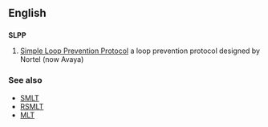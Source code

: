 ==English==

==={{initialism-old|en}}===
'''SLPP'''

# {{computing}} [[w:Nortel Simple Loop Prevention Protocol|Simple Loop Prevention Protocol]] a loop prevention protocol designed by Nortel (now Avaya)

===See also===
* [[SMLT]]
* [[RSMLT]]
* [[MLT]]